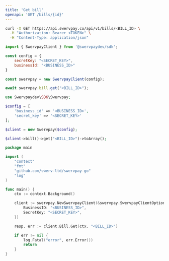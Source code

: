```yaml
---
title: 'Get bill'
openapi: 'GET /bills/{id}'
---
```


<RequestExample>

```bash cURL
curl -X GET https://api.swervpay.co/api/v1/bills/<BILL_ID> \
  -H "Authorization: Bearer <TOKEN>" \
  -H "Content-Type: application/json"
```

```javascript Node.js
import { SwervpayClient } from '@swervpaydev/sdk';

const config = {
    secretKey: "<SECRET_KEY>",
    businessId: "<BUSINESS_ID>"
}

const swervpay = new SwervpayClient(config);

await swervpay.bill.get("<BILL_ID>");
```

```php PHP
use Swervpaydev\SDK\Swervpay;

$config = [
	'business_id' => '<BUSINESS_ID>',
	'secret_key' => '<SECRET_KEY>'
];

$client = new Swervpay($config);

$client->bill()->get("<BILL_ID>")->toArray();
```


```go Go
package main

import (
	"context"
	"fmt"
	"github.com/swerv-ltd/swervpay-go"
	"log"
)

func main() {
	ctx := context.Background()

	client := swervpay.NewSwervpayClient(&swervpay.SwervpayClientOption{
        BusinessID: "<BUSINESS_ID>",
        SecretKey: "<SECRET_KEY>",
    })

	resp, err := client.Bill.Get(ctx, "<BILL_ID>")

	if err != nil {
		log.Fatal("error", err.Error())
		return
	}
}
```

</RequestExample>
